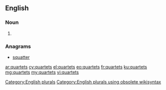 ==English==

===Noun===
{{head|en}}

# {{plural of|quartet}}

===Anagrams===
* [[squatter#English|squatter]]

[[Category:English plurals]][[Category:English plurals using obsolete wikisyntax]]

[[ar:quartets]]
[[cy:quartets]]
[[el:quartets]]
[[eo:quartets]]
[[fr:quartets]]
[[ku:quartets]]
[[mg:quartets]]
[[my:quartets]]
[[vi:quartets]]